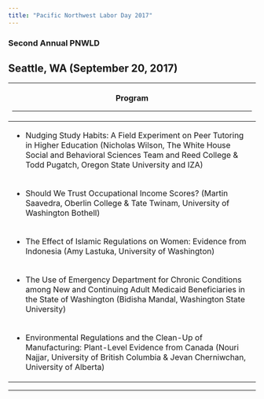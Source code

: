 ```yaml
---
title: "Pacific Northwest Labor Day 2017"
---
```


### Second Annual PNWLD

Seattle, WA (September 20, 2017)
---

+---------------------------------------------------------------------------------------------------------------------------------------------------------------------------------------------------------------------------+
| Program                                                                                                                                                                                                                   |
|                                                                                                                                                                                                                           |
| ----------                                                                                                                                                                                                                |
+===========================================================================================================================================================================================================================+
| -   Nudging Study Habits: A Field Experiment on Peer Tutoring in Higher Education (Nicholas Wilson, The White House Social and Behavioral Sciences Team and Reed College & Todd Pugatch, Oregon State University and IZA) |
+---------------------------------------------------------------------------------------------------------------------------------------------------------------------------------------------------------------------------+
| -   Should We Trust Occupational Income Scores? (Martin Saavedra, Oberlin College & Tate Twinam, University of Washington Bothell)                                                                                        |
+---------------------------------------------------------------------------------------------------------------------------------------------------------------------------------------------------------------------------+
| -   The Effect of Islamic Regulations on Women: Evidence from Indonesia (Amy Lastuka, University of Washington)                                                                                                           |
+---------------------------------------------------------------------------------------------------------------------------------------------------------------------------------------------------------------------------+
| -   The Use of Emergency Department for Chronic Conditions among New and Continuing Adult Medicaid Beneficiaries in the State of Washington (Bidisha Mandal, Washington State University)                                 |
+---------------------------------------------------------------------------------------------------------------------------------------------------------------------------------------------------------------------------+
| -   Environmental Regulations and the Clean-Up of Manufacturing: Plant-Level Evidence from Canada (Nouri Najjar, University of British Columbia & Jevan Cherniwchan, University of Alberta)                               |
+---------------------------------------------------------------------------------------------------------------------------------------------------------------------------------------------------------------------------+

------------------------------------------------------------------------
